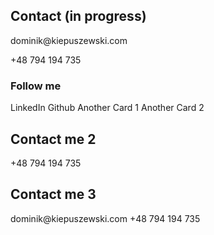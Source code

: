 
## Contact (in progress)

<!-- <Section> -->

<!-- ### Mail me -->


<Row>
<Column>
<Tile subtitle="Mail me" title="Do it!">dominik@kiepuszewski.com</Tile>
</Column>
<Column>

<Tile subtitle="Call me" title="Do it!" dark>+48 794 194 735</Tile>
</Column>
</Row>


### Follow me

<Row>
  <Card minicard col dark>LinkedIn</Card>
  <Card minicard col light>Github</Card>
</Row>
<Row>
  <Card minicard col light>Another Card 1</Card>
  <Card minicard col light>Another Card 2</Card>
</Row>

<!-- </Section> -->

<Row>
<Column col={4}>

## Contact me 2

</Column>
<Column col={8} noGutter>

<Tile subtitle="Call me" title="Do it!" dark>+48 794 194 735</Tile>
</Column>
</Row>

<Section>

## Contact me 3

<!-- 
@Email
https://stackoverflow.com/questions/23002711/how-to-show-email-addresses-on-the-website-to-avoid-spams
https://stackoverflow.com/questions/19359202/safe-way-to-display-email-address-and-contact-number/19361107#19361107
http://webmade.org/porady/zabezpieczenie-spam.php

https://www.w3schools.com/tags/tag_address.asp
-->
<Container row noGutter>
  <Tile title="E-mail"   gutterRight col={6}>dominik@kiepuszewski.com</Tile>
  <Tile title="Phone"    gutterRight col dark>+48 794 194 735</Tile>
  <Tile title="LinkedIn" gutterRight col dark />
  <Tile title="Github"   gutterRight col dark />
</Container>
</Section>




